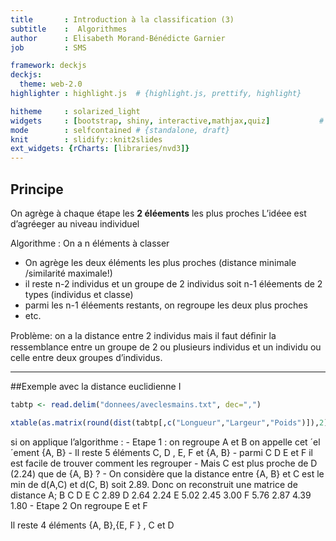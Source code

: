 ```yaml
---
title       : Introduction à la classification (3)
subtitle    :  Algorithmes
author      : Elisabeth Morand-Bénédicte Garnier
job         : SMS

framework: deckjs
deckjs:
  theme: web-2.0
highlighter : highlight.js  # {highlight.js, prettify, highlight}

hitheme     : solarized_light 
widgets     : [bootstrap, shiny, interactive,mathjax,quiz]           # {mathjax, quiz, bootstrap}
mode        : selfcontained # {standalone, draft}
knit        : slidify::knit2slides
ext_widgets: {rCharts: [libraries/nvd3]}
---
```


## Principe


On agrège à chaque étape les **2 éléements** les plus proches
L’idéee est d’agréeger au niveau individuel

Algorithme : On a n éléments à  classer

- On agrège les deux éléments les plus proches (distance minimale /similarité maximale!)
- il reste n-2 individus et un groupe de 2 individus soit n-1 éléements de 2 types (individus et
classe)
- parmi les n-1 éléements restants, on regroupe les deux plus proches
- etc.

Problème: on a la distance entre 2 individus mais il faut déﬁnir la
ressemblance entre un groupe de 2 ou plusieurs individus et un individu ou
celle entre deux groupes d’individus.


---
##Exemple avec la distance euclidienne I

```r
tabtp <- read.delim("donnees/aveclesmains.txt", dec=",")

xtable(as.matrix(round(dist(tabtp[,c("Longueur","Largeur","Poids")]),2)),type="html")
```


si on applique l’algorithme :
- Etape 1 : on regroupe A et B on appelle cet ´el´ement {A, B}
- Il reste 5 éléments C, D , E, F et {A, B}
  - parmi C D E et F il est facile de trouver comment les regrouper
  - Mais  C est plus proche de D (2.24) que de {A, B} ?
  - On considère que la distance entre {A, B} et C est le min de d(A,C) et d(C, B) soit 2.89.
Donc on reconstruit une matrice de distance
A;  B    C  D  E
C  2.89
D  2.64  2.24
E  5.02  2.45  3.00
F  5.76  2.87  4.39  1.80
- Etape 2 On regroupe E et F

Il reste 4 éléments {A, B},{E, F } , C et D




